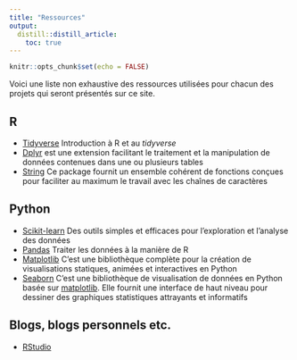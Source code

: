 ```yaml
---
title: "Ressources"
output:
  distill::distill_article:
    toc: true
---
```


```r
knitr::opts_chunk$set(echo = FALSE)
```


Voici une liste non exhaustive des ressources utilisées pour chacun des projets qui seront présentés sur ce site.

## R

- [Tidyverse](https://juba.github.io/tidyverse/01-presentation.html) Introduction à R et au *tidyverse*
- [Dplyr](http://larmarange.github.io/analyse-R/manipuler-les-donnees-avec-dplyr.html) est une extension facilitant le traitement et la manipulation de données contenues dans une ou plusieurs tables
- [String](https://stringr.tidyverse.org/) Ce package fournit un ensemble cohérent de fonctions conçues pour faciliter au maximum le travail avec les chaînes de caractères

## Python

- [Scikit-learn](http://scikit-learn.org/stable/)  Des outils simples et efficaces pour l'exploration et l'analyse des données
- [Pandas](http://pandas.pydata.org/) Traiter les données à la manière de R
- [Matplotlib](https://matplotlib.org/) C'est une bibliothèque complète pour la création de visualisations statiques, animées et interactives en Python
- [Seaborn](https://seaborn.pydata.org/) C'est une bibliothèque de visualisation de données en Python basée sur [matplotlib](https://matplotlib.org/). Elle fournit une interface de haut niveau pour dessiner des graphiques statistiques attrayants et informatifs

## Blogs, blogs personnels etc.

- [RStudio](https://blog.rstudio.org/)

